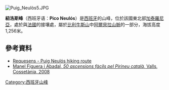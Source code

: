 [[Image:Puig_Neulòs5.JPG|right]]
{{Coord|42|28|55|N|2|56|49|E|display=title}}

'''紐洛斯峰'''（西班牙语：'''Pico Neulós'''）是[[西班牙|西班牙]]的山峰，位於該國東北部[[加泰羅尼亞|加泰羅尼亞]]，處於與[[法國|法國]]的接壤處，屬於[[比利牛斯山|比利牛斯山]]中[[阿爾貝拉山脈|阿爾貝拉山脈]]的一部分，海拔高度1,256米。

==參考資料==
*[http://www.senderisme.tk/index.php/category/parc-natural-del-cap-de-creus/page/2/ Requesens - Puig Neulós hiking route]
*[http://www.cossetania.com/tasts/50aspirineu.pdf Manel Figuera i Abadal, ''50 ascensions fàcils pel Pirineu català'', Valls, Cossetània, 2008]

{{Spain-geo-stub}}
[[Category:西班牙山峰|Category:西班牙山峰]]